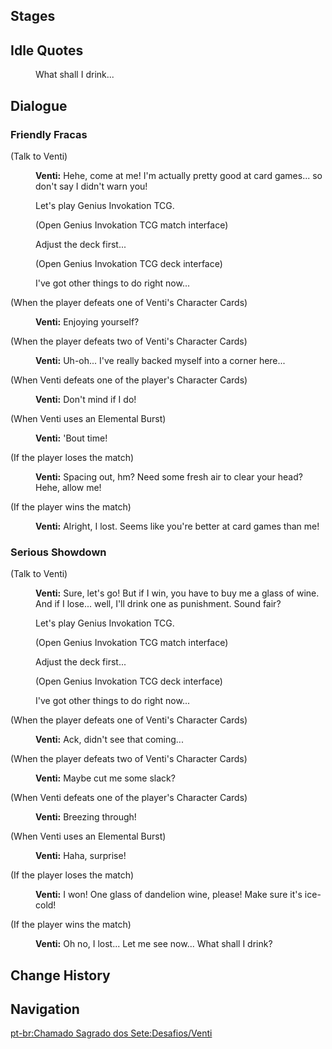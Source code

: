{{Genius Invokation TCG Character Stages Intro}}

==Stages==
{{Genius Invokation TCG Stages/Detailed|Venti}}

==Idle Quotes==
{{Dialogue Start}}
:{{DIcon|Idle}} What shall I drink...
{{Dialogue End}}

==Dialogue==
===Friendly Fracas===
{{Dialogue Start}}
;(Talk to Venti)
:{{A|vo card venti invite easy 01.ogg}} '''Venti:''' Hehe, come at me! I'm actually pretty good at card games... so don't say I didn't warn you!
:{{DIcon|TCG}} Let's play Genius Invokation TCG.
:;(Open Genius Invokation TCG match interface)
:{{DIcon}} Adjust the deck first...
:;(Open Genius Invokation TCG deck interface)
:{{DIcon}} I've got other things to do right now...

;(When the player defeats one of Venti's Character Cards)
:{{A|vo card venti ingame easy 02.ogg}} '''Venti:''' Enjoying yourself?

;(When the player defeats two of Venti's Character Cards)
:{{A|vo card venti ingame easy 03.ogg}} '''Venti:''' Uh-oh... I've really backed myself into a corner here...

;(When Venti defeats one of the player's Character Cards)
:{{A|vo card venti ingame easy 01.ogg}} '''Venti:''' Don't mind if I do!

;(When Venti uses an Elemental Burst)
:{{A|vo card venti ingame easy 04.ogg}} '''Venti:''' 'Bout time!

;(If the player loses the match)
:{{A|vo card venti invite easy 02.ogg}} '''Venti:''' Spacing out, hm? Need some fresh air to clear your head? Hehe, allow me!

;(If the player wins the match)
:{{A|vo card venti invite easy 03.ogg}} '''Venti:''' Alright, I lost. Seems like you're better at card games than me!
{{Dialogue End}}

===Serious Showdown===
{{Dialogue Start}}
;(Talk to Venti)
:{{A|vo card venti invite hard 01.ogg}} '''Venti:''' Sure, let's go! But if I win, you have to buy me a glass of wine. And if I lose... well, I'll drink one as punishment. Sound fair?
:{{DIcon|TCG}} Let's play Genius Invokation TCG.
:;(Open Genius Invokation TCG match interface)
:{{DIcon}} Adjust the deck first...
:;(Open Genius Invokation TCG deck interface)
:{{DIcon}} I've got other things to do right now...

;(When the player defeats one of Venti's Character Cards)
:{{A|vo card venti ingame hard 02.ogg}} '''Venti:''' Ack, didn't see that coming...

;(When the player defeats two of Venti's Character Cards)
:{{A|vo card venti ingame hard 03.ogg}} '''Venti:''' Maybe cut me some slack?

;(When Venti defeats one of the player's Character Cards)
:{{A|vo card venti ingame hard 01.ogg}} '''Venti:''' Breezing through!

;(When Venti uses an Elemental Burst)
:{{A|vo card venti ingame hard 04.ogg}} '''Venti:''' Haha, surprise!

;(If the player loses the match)
:{{A|vo card venti invite hard 02.ogg}} '''Venti:''' I won! One glass of dandelion wine, please! Make sure it's ice-cold!

;(If the player wins the match)
:{{A|vo card venti invite hard 03.ogg}} '''Venti:''' Oh no, I lost... Let me see now... What shall I drink?
{{Dialogue End}}

==Change History==
{{Change History|3.7}}

==Navigation==
{{Genius Invokation TCG Stages Navbox}}

[[pt-br:Chamado Sagrado dos Sete:Desafios/Venti]]